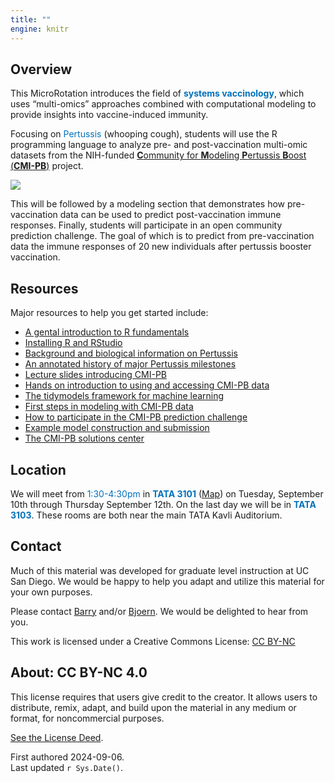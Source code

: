 ```yaml
---
title: ""
engine: knitr
---
```


## Overview

This MicroRotation introduces the field of [**systems vaccinology**]{style="color:#0271BC"}, which uses "multi-omics" approaches combined with computational modeling to provide insights into vaccine-induced immunity. 

::: {.grid}

::: {.g-col-7}

Focusing on [Pertussis]{style="color:#0271BC"} (whooping cough), students will use the R programming language to analyze pre- and post-vaccination multi-omic datasets from the NIH-funded  [**C**ommunity for **M**odeling **P**ertussis **B**oost (**CMI-PB**)](https://www.cmi-pb.org/){target="_blank"} project.  


:::

::: {.g-col-5}
![](https://www.cmi-pb.org/static/img/CMIPB.jpg)
:::
:::


This will be followed by a modeling section that demonstrates how pre-vaccination data can be used to predict post-vaccination immune responses. Finally, students will participate in an open community prediction challenge. The goal of which is to predict from pre-vaccination data the immune responses of 20 new individuals after pertussis booster vaccination.



## Resources
Major resources to help you get started include:

- [A gental introduction to R fundamentals](https://bioboot.github.io/bggn213_F24/class-material/r_intro/r_intro.html){target="_blank"}  
- [Installing R and RStudio](https://bioboot.github.io/bggn213_F24/setup/#rsetup){target="_blank"}
- [Background and biological information on Pertussis](background/intro_to_pertussis.qmd){target="_blank"}
- [An annotated history of major Pertussis milestones](timeline/pertussis_timeline.html){target="_blank"}
- [Lecture slides introducing CMI-PB](slides/SystemsVaccinology_LectureSlides.pdf){target="_blank"}
- [Hands on introduction to using and accessing CMI-PB data](introduction/intro_to_cmi-pb.qmd){target="_blank"} 
- [The tidymodels framework for machine learning](https://www.tidymodels.org){.external target="_blank"}  
- [First steps in modeling with CMI-PB data](model/TOUPDATE){target="_blank"}
- [How to participate in the CMI-PB prediction challenge](https://www.cmi-pb.org/blog/prediction-challenge-overview/#Prediction%20challenge%20tasks){.external target="_blank"}
- [Example model construction and submission](https://rpubs.com/pshinde/public_challenge_submission_file_prep_demo){.external target="_blank"}  
- [The CMI-PB solutions center](https://discuss.cmi-pb.org){.external target="_blank"} 

## Location
We will meet from [1:30-4:30pm]{style="color:#0271BC"} in [**TATA 3101**]{style="color:#0271BC"}  ([Map](https://goo.gl/maps/Cd8z9Zexx6q){.external target="_blank"}) on Tuesday, September 10th through Thursday September 12th. On the last day we will be in [**TATA 3103**]{style="color:#0271BC"}. These rooms are both near the main TATA Kavli Auditorium.  

## Contact
Much of this material was developed for graduate level instruction at UC San Diego. We would be happy to help you adapt and utilize this material for your own purposes.

Please contact [Barry](mailto:bjgrant@ucsd.edu) and/or [Bjoern](mailto:bpeters@lji.org). We would be delighted to hear from you. 

This work is licensed under a Creative Commons License: [CC BY-NC](http://creativecommons.org/licenses/by-nc/4.0/?ref=chooser-v1) 

::: {.callout-tip collapse="true" appearance="simple"}
## About: CC BY-NC 4.0 
This license requires that users give credit to the creator. It allows users to distribute, remix, adapt, and build upon the material in any medium or format, for noncommercial purposes.  

[See the License Deed](http://creativecommons.org/licenses/by-nc/4.0/?ref=chooser-v1).
:::


First authored 2024-09-06.  
Last updated `r Sys.Date()`.  

